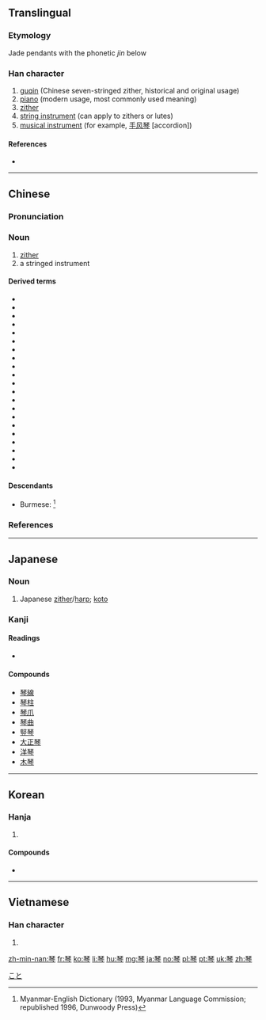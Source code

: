 {{also|琹|珡}}
==Translingual==

===Etymology===
Jade pendants with the phonetic ''jin'' below

===Han character===
{{Han char|rn=96|rad=玉|as=08|sn=12|four=1120<sub>7</sub>|canj=一土人戈弓 (MGOIN)|ids=⿱[[玨]][[今]]}}

# [[guqin]] (Chinese seven-stringed zither, historical and original usage)
# [[piano]] (modern usage, most commonly used meaning)
# [[zither]]
# [[string instrument]] (can apply to zithers or lutes)
# [[musical instrument]] (for example, [[手风琴]] [accordion])

====References====
* {{Han ref|kx=0735.110|dkj=21079|dj=1147.080|hdz=21119.070|uh=7434|ud=29748|bh=B55E|bd=46430}}

----

==Chinese==
{{zh-forms}}

===Pronunciation===
{{zh-pron
|m=qín |ma=y
|c=kam4
|h=pfs=khìm
|mn=khîm
|w=
|mc=y
|oc=y
|cat=n
}}

===Noun===
{{zh-noun}}

# [[zither]]
# a stringed instrument

====Derived terms====
* {{zh-l|布祖基琴|tr=bùzǔjīqín}}
* {{zh-l|電子琴|tr=diànzǐqín}}
* {{zh-l|獨弦琴|tr=dúxiánqín}}
* {{zh-l|風琴|tr=fēngqín}}
* {{zh-l|鋼片琴|tr=gāngpiànqín}}
* {{zh-l|鋼琴|tr=gāngqín}}
* {{zh-l|古琴|tr=gǔqín}}
* {{zh-l|胡琴|tr=húqín}}
* {{zh-l|口琴|tr=kǒuqín}}
* {{zh-l|雷琴|tr=léiqín}}
* {{zh-l|六角琴|tr=liùjiǎoqín}}
* {{zh-l|柳琴|tr=liǔqín}}
* {{zh-l|馬林巴琴|tr=mǎlínbā qín}}
* {{zh-l|梅花琴|tr=méihuāqín}}
* {{zh-l|手風琴|tr=shǒufēngqín}}
* {{zh-l|提琴|tr=tíqín}}
* {{zh-l|奚琴|tr=xīqín}}
* {{zh-l|揚琴|tr=yángqín}}
* {{zh-l|鐘琴|tr=zhōngqín}}
* {{zh-l|琴瑟|tr=qínsè}}
* {{zh-l|琴弦|tr=qínxián}}

====Descendants====
* Burmese: {{l|my|ခင်|tr=khìn}} {{qualifier|borrowed}}<ref>Myanmar-English Dictionary (1993, Myanmar Language Commission; republished 1996, Dunwoody Press)</ref>

===References===
<references/>

{{zh-cat|Musical instruments}}

----

==Japanese==
{{wikipedia|Koto (musical instrument)}}

===Noun===
{{ja-noun|こと}}

# Japanese [[zither]]/[[harp]]; [[koto]]

===Kanji===
{{ja-kanji|grade=c|rs=玉08}}

====Readings====
* {{ja-readings|goon=[[ごん]] (gon)|kanon=[[きん]] (kin)|kun=[[こと]] (koto)}}

====Compounds====
* [[琴線]]
* [[琴柱]]
* [[琴爪]]
* [[琴曲]]
* [[竪琴]]
* [[大正琴]]
* [[洋琴]]
* [[木琴]]

[[Category:ja:Musical instruments|こと]]

----

==Korean==

===Hanja===
{{ko-hanja|hangeul=[[금]]|eumhun=|rv=geum|mr=kŭm|y=kum}}

# {{defn|lang=ko|sort=玉08}}

====Compounds====
* {{l|ko|伽倻琴|tr=[[가야금]], gayageum, kayagŭm}}

----

==Vietnamese==

===Han character===
{{vi-hantu|[[cầm]]|rs=玉08}}

# {{defn|lang=vi|sort=玉08}}

[[zh-min-nan:琴]]
[[fr:琴]]
[[ko:琴]]
[[li:琴]]
[[hu:琴]]
[[mg:琴]]
[[ja:琴]]
[[no:琴]]
[[pl:琴]]
[[pt:琴]]
[[uk:琴]]
[[zh:琴]]
